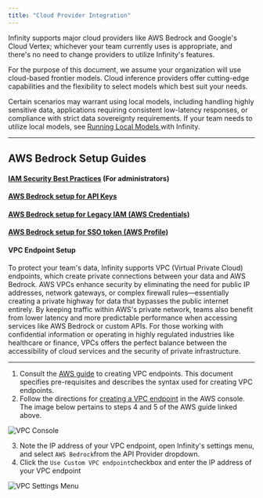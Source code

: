```yaml
---
title: "Cloud Provider Integration"
---
```


Infinity supports major cloud providers like AWS Bedrock and Google's Cloud Vertex; whichever your team currently uses is appropriate, and there's no need to change providers to utilize Infinity's features.

For the purpose of this document, we assume your organization will use cloud-based frontier models. Cloud inference providers offer cutting-edge capabilities and the flexibility to select models which best suit your needs.

Certain scenarios may warrant using local models, including handling highly sensitive data, applications requiring consistent low-latency responses, or compliance with strict data sovereignty requirements. If your team needs to utilize local models, see [Running Local Models ](/running-models-locally/read-me-first.mdx)with Infinity.

---

## AWS Bedrock Setup Guides

#### [IAM Security Best Practices](https://docs.aws.amazon.com/IAM/latest/UserGuide/best-practices.html) (For administrators)

#### [AWS Bedrock setup for API Keys](/provider-config/aws-bedrock-with-apikey-authentication)

#### [AWS Bedrock setup for Legacy IAM (AWS Credentials)](/provider-config/aws-bedrock-with-credentials-authentication)

#### [AWS Bedrock setup for SSO token (AWS Profile)](/provider-config/aws-bedrock-with-profile-authentication)

#### VPC Endpoint Setup

To protect your team's data, Infinity supports VPC (Virtual Private Cloud) endpoints, which create private connections between your data and AWS Bedrock. AWS VPCs enhance security by eliminating the need for public IP addresses, network gateways, or complex firewall rules—essentially creating a private highway for data that bypasses the public internet entirely. By keeping traffic within AWS's private network, teams also benefit from lower latency and more predictable performance when accessing services like AWS Bedrock or custom APIs. For those working with confidential information or operating in highly regulated industries like healthcare or finance, VPCs offers the perfect balance between the accessibility of cloud services and the security of private infrastructure.

---

1. Consult the [AWS guide](https://docs.aws.amazon.com/bedrock/latest/userguide/vpc-interface-endpoints.html) to creating VPC endpoints. This document specifies pre-requisites and describes the syntax used for creating VPC endpoints.
2. Follow the directions for [creating a VPC endpoint](https://docs.aws.amazon.com/vpc/latest/privatelink/create-interface-endpoint.html#create-interface-endpoint-aws) in the AWS console. The image below pertains to steps 4 and 5 of the AWS guide linked above.

<Frame>
	<img src="https://storage.googleapis.com/infinity_public_images/docs/assets/vpc-console.png" alt="VPC Console" />
</Frame>

3. Note the IP address of your VPC endpoint, open Infinity's settings menu, and select `AWS Bedrock`from the API Provider dropdown.
4. Click the `Use Custom VPC endpoint`checkbox and enter the IP address of your VPC endpoint

<Frame>
	<img src="https://storage.googleapis.com/infinity_public_images/docs/assets/vpc-settings-menu.png" alt="VPC Settings Menu" />
</Frame>
